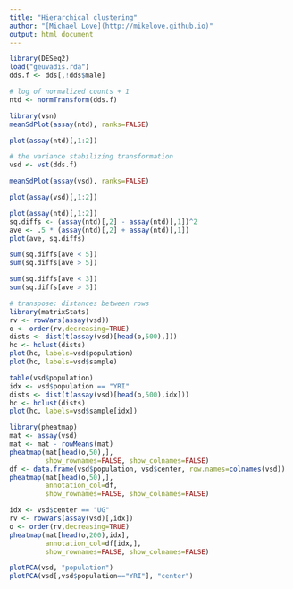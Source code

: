 ```yaml
---
title: "Hierarchical clustering"
author: "[Michael Love](http://mikelove.github.io)"
output: html_document
---
```


```r
library(DESeq2)
load("geuvadis.rda")
dds.f <- dds[,!dds$male]

# log of normalized counts + 1
ntd <- normTransform(dds.f)

library(vsn)
meanSdPlot(assay(ntd), ranks=FALSE)

plot(assay(ntd)[,1:2])

# the variance stabilizing transformation
vsd <- vst(dds.f)

meanSdPlot(assay(vsd), ranks=FALSE)

plot(assay(vsd)[,1:2])

plot(assay(ntd)[,1:2])
sq.diffs <- (assay(ntd)[,2] - assay(ntd)[,1])^2
ave <- .5 * (assay(ntd)[,2] + assay(ntd)[,1])
plot(ave, sq.diffs)

sum(sq.diffs[ave < 5])
sum(sq.diffs[ave > 5])

sum(sq.diffs[ave < 3])
sum(sq.diffs[ave > 3])

# transpose: distances between rows
library(matrixStats)
rv <- rowVars(assay(vsd))
o <- order(rv,decreasing=TRUE)
dists <- dist(t(assay(vsd)[head(o,500),]))
hc <- hclust(dists)
plot(hc, labels=vsd$population)
plot(hc, labels=vsd$sample)

table(vsd$population)
idx <- vsd$population == "YRI"
dists <- dist(t(assay(vsd)[head(o,500),idx]))
hc <- hclust(dists)
plot(hc, labels=vsd$sample[idx])

library(pheatmap)
mat <- assay(vsd)
mat <- mat - rowMeans(mat)
pheatmap(mat[head(o,50),],
         show_rownames=FALSE, show_colnames=FALSE)
df <- data.frame(vsd$population, vsd$center, row.names=colnames(vsd))
pheatmap(mat[head(o,50),],
         annotation_col=df,
         show_rownames=FALSE, show_colnames=FALSE)

idx <- vsd$center == "UG"
rv <- rowVars(assay(vsd)[,idx])
o <- order(rv,decreasing=TRUE)
pheatmap(mat[head(o,200),idx],
         annotation_col=df[idx,],
         show_rownames=FALSE, show_colnames=FALSE)

plotPCA(vsd, "population")
plotPCA(vsd[,vsd$population=="YRI"], "center")
```
